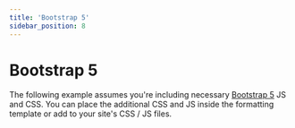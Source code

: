 ```yaml
---
title: 'Bootstrap 5'
sidebar_position: 8
---
```



# Bootstrap 5 <Badge type="feature" text="Improved in 5.0+" />

The following example assumes you're including necessary [Bootstrap 5](https://getbootstrap.com) JS and CSS. You can place the additional CSS and JS inside the formatting template or add to your site's CSS / JS files.
